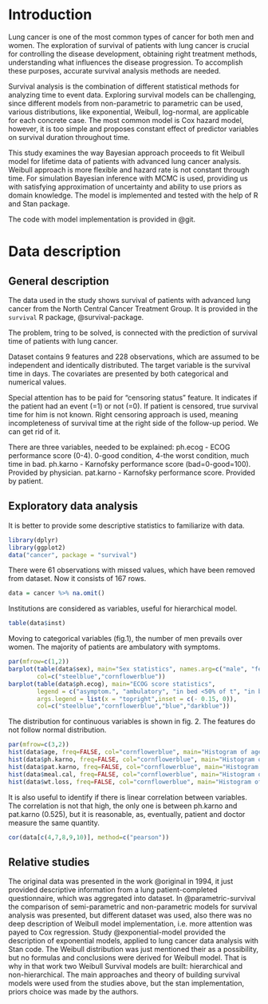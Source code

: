 # Introduction

Lung cancer is one of the most common types of cancer for both men and women. The exploration of survival of patients with lung cancer is crucial for controlling the disease development, obtaining right treatment methods, understanding what influences the disease progression. To accomplish these purposes, accurate survival analysis methods are needed.

Survival analysis is the combination of different statistical methods for analyzing time to event data. Exploring survival models can be challenging, since different models from non-parametric to parametric can be used, various distributions, like exponential, Weibull, log-normal, are applicable for each concrete case. The most common model is Cox hazard model, however, it is too simple and proposes constant effect of predictor variables on survival duration throughout time.

This study examines the way Bayesian approach proceeds to fit Weibull model for lifetime data of patients with advanced lung cancer analysis. Weibull approach is more flexible and hazard rate is not constant through time. For simulation Bayesian inference with MCMC is used, providing us with satisfying approximation of uncertainty and ability to use priors as domain knowledge. The model is implemented and tested with the help of R and Stan package.

The code with model implementation is provided in @git.

# Data description

## General description

The data used in the study shows survival of patients with advanced lung cancer from the North Central Cancer Treatment Group. It is provided in the `survival` R package, @survival-package.

The problem, tring to be solved, is connected with the prediction of survival time of patients with lung cancer.

Dataset contains 9 features and 228 observations, which are assumed to be independent and identically distributed. The target variable is the survival time in days. The covariates are presented by both categorical and numerical values.

Special attention has to be paid for "censoring status" feature. It indicates if the patient had an event (=1) or not (=0). If patient is censored, true survival time for him is not known. Right censoring approach is used, meaning incompleteness of survival time at the right side of the follow-up period. We can get rid of it.

There are three variables, needed to be explained:
ph.ecog - ECOG performance score (0-4). 0-good condition, 4-the worst condition, much time in bad.
ph.karno - Karnofsky performance score (bad=0-good=100). Provided by physician.
pat.karno - Karnofsky performance score. Provided by patient.

## Exploratory data analysis

It is better to provide some descriptive statistics to familiarize with data.

```r
library(dplyr)
library(ggplot2)
data("cancer", package = "survival")
```

There were 61 observations with missed values, which have been removed from dataset.
Now it consists of 167 rows.

```r
data = cancer %>% na.omit()
```

Institutions are considered as variables, useful for hierarchical model.
```r
table(data$inst)
```

Moving to categorical variables (fig.1), the number of men prevails over women.
The majority of patients are ambulatory with symptoms.

```r
par(mfrow=c(1,2))
barplot(table(data$sex), main="Sex statistics", names.arg=c("male", "female"),
        col=c("steelblue","cornflowerblue"))
barplot(table(data$ph.ecog), main="ECOG score statistics",
        legend = c("asymptom.", "ambulatory", "in bed <50% of t", "in bed >50% of t"),
        args.legend = list(x = "topright",inset = c(- 0.15, 0)),
        col=c("steelblue","cornflowerblue","blue","darkblue"))
```

The distribution for continuous variables is shown in fig. 2.
The features do not follow normal distribution.

```r
par(mfrow=c(3,2))
hist(data$age, freq=FALSE, col="cornflowerblue", main="Histogram of age",xlab="")
hist(data$ph.karno, freq=FALSE, col="cornflowerblue", main="Histogram of ph.karno",xlab="")
hist(data$pat.karno, freq=FALSE, col="cornflowerblue", main="Histogram of pat.karno",xlab="")
hist(data$meal.cal, freq=FALSE, col="cornflowerblue", main="Histogram of meal.cal",xlab="")
hist(data$wt.loss, freq=FALSE, col="cornflowerblue", main="Histogram of wt.loss",xlab="")
```

It is also useful to identify if there is linear correlation between variables.
The correlation is not that high, the only one is between ph.karno and pat.karno (0.525),
but it is reasonable, as, eventually, patient and doctor measure the same quantity.

```r
cor(data[c(4,7,8,9,10)], method=c("pearson"))
```

## Relative studies

The original data was presented in the work @original in 1994, it just provided descriptive information from a lung patient-completed questionnaire, which was aggregated into dataset. 
In @parametric-survival the comparison of semi-parametric and non-parametric models for survival
analysis was presented, but different dataset was used, also there was no deep description of Weibull model implementation, i.e. more attention was payed to Cox regression. Study @exponential-model provided the description of exponential models, applied to lung cancer data analysis with Stan code. The Weibull distribution was just mentioned their as a possibility, but no formulas and conclusions were derived for Weibull model.
That is why in that work two Weibull Survival models are built: hierarchical and non-hierarchical. The main approaches and theory of building survival models were used from the studies above, but the stan implementation, priors choice was made by the authors. 